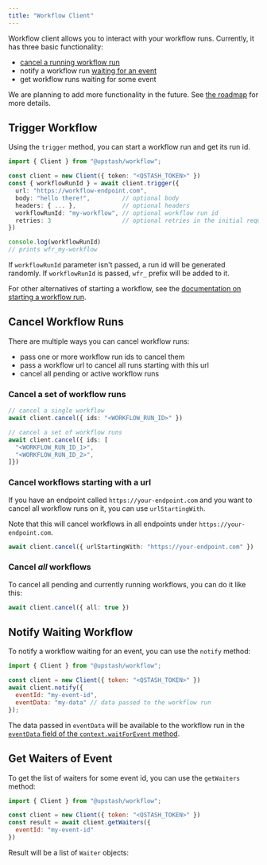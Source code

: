 ```yaml
---
title: "Workflow Client"
---
```


Workflow client allows you to interact with your workflow runs. Currently, it has three basic functionality:
- [cancel a running workflow run](/workflow/howto/cancel)
- notify a workflow run [waiting for an event](/workflow/basics/context#context-waitforevent)
- get workflow runs waiting for some event

We are planning to add more functionality in the future. See [the roadmap](/workflow/roadmap) for more details.

## Trigger Workflow

Using the `trigger` method, you can start a workflow run and get its run id.

```ts
import { Client } from "@upstash/workflow";

const client = new Client({ token: "<QSTASH_TOKEN>" })
const { workflowRunId } = await client.trigger({
  url: "https://workflow-endpoint.com",
  body: "hello there!",         // optional body
  headers: { ... },             // optional headers
  workflowRunId: "my-workflow", // optional workflow run id
  retries: 3                    // optional retries in the initial request
})

console.log(workflowRunId)
// prints wfr_my-workflow
```

If `workflowRunId` parameter isn't passed, a run id will be generated randomly. If `workflowRunId` is passed, `wfr_` prefix will be added to it.

For other alternatives of starting a workflow, see the [documentation on starting a workflow run](/workflow/howto/start).

## Cancel Workflow Runs

There are multiple ways you can cancel workflow runs:
- pass one or more workflow run ids to cancel them
- pass a workflow url to cancel all runs starting with this url
- cancel all pending or active workflow runs

### Cancel a set of workflow runs

```ts
// cancel a single workflow
await client.cancel({ ids: "<WORKFLOW_RUN_ID>" })

// cancel a set of workflow runs
await client.cancel({ ids: [
  "<WORKFLOW_RUN_ID_1>",
  "<WORKFLOW_RUN_ID_2>",
]})
```

### Cancel workflows starting with a url

If you have an endpoint called `https://your-endpoint.com` and you
want to cancel all workflow runs on it, you can use `urlStartingWith`.

Note that this will cancel workflows in all endpoints under
`https://your-endpoint.com`.

```ts
await client.cancel({ urlStartingWith: "https://your-endpoint.com" })
```

### Cancel *all* workflows

To cancel all pending and currently running workflows, you can
do it like this:

```ts
await client.cancel({ all: true })
```

## Notify Waiting Workflow

To notify a workflow waiting for an event, you can use the `notify` method:

```javascript
import { Client } from "@upstash/workflow";

const client = new Client({ token: "<QSTASH_TOKEN>" })
await client.notify({
  eventId: "my-event-id",
  eventData: "my-data" // data passed to the workflow run
});
```

The data passed in `eventData` will be available to the workflow run in the
[`eventData` field of the `context.waitForEvent` method](/workflow/basics/context#context-waitforevent).

## Get Waiters of Event

To get the list of waiters for some event id, you can use the `getWaiters` method:

```javascript
import { Client } from "@upstash/workflow";

const client = new Client({ token: "<QSTASH_TOKEN>" })
const result = await client.getWaiters({
  eventId: "my-event-id"
})
```

Result will be a list of `Waiter` objects:

<Snippet file="qstash/waiter.mdx" />
